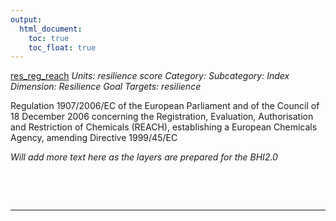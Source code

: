 ```yaml
---
output:
  html_document:
    toc: true
    toc_float: true
---
```


[res_reg_reach](https://github.com/OHI-Science/bhi/blob/master/baltic/layers/res_reg_reach_bhi2015.csv)
*Units: resilience score*
*Category:*
*Subcategory:*
*Index Dimension: Resilience*
*Goal Targets: resilience*

Regulation 1907/2006/EC of the European Parliament and of the Council of 18 December 2006 concerning the Registration, Evaluation, Authorisation and Restriction of Chemicals (REACH), establishing a European Chemicals Agency, amending Directive 1999/45/EC

*Will add more text here as the layers are prepared for the BHI2.0*

<br>



<br>

--- 
